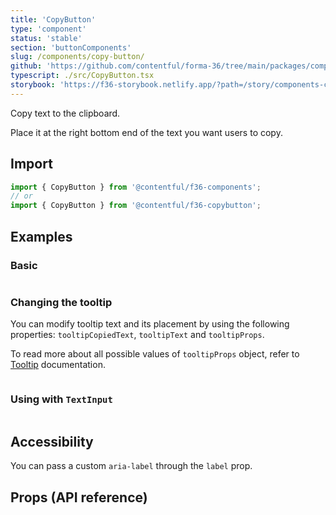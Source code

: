 ```yaml
---
title: 'CopyButton'
type: 'component'
status: 'stable'
section: 'buttonComponents'
slug: /components/copy-button/
github: 'https://github.com/contentful/forma-36/tree/main/packages/components/copybutton'
typescript: ./src/CopyButton.tsx
storybook: 'https://f36-storybook.netlify.app/?path=/story/components-copybutton--default'
---
```


Copy text to the clipboard.

Place it at the right bottom end of the text you want users to copy.

## Import

```js static=true
import { CopyButton } from '@contentful/f36-components';
// or
import { CopyButton } from '@contentful/f36-copybutton';
```

## Examples

### Basic

```jsx file=examples/CopyButtonExample.tsx

```

### Changing the tooltip

You can modify tooltip text and its placement by using the following properties: `tooltipCopiedText`, `tooltipText` and `tooltipProps`.

To read more about all possible values of `tooltipProps` object, refer to [Tooltip](../components/tooltip) documentation.

```jsx file=examples/CopyButtonModifiedTooltipsExample.tsx

```

### Using with `TextInput`

```jsx file=examples/CopyButtonWithInputExample.tsx

```

## Accessibility

You can pass a custom `aria-label` through the `label` prop.

## Props (API reference)

<PropsTable of="CopyButton" />
